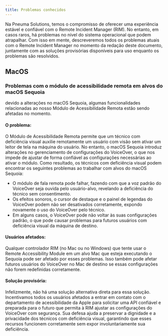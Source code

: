 ```yaml
---
title: Problemas conhecidos
---
```



Na Pneuma Solutions, temos o compromisso de oferecer uma experiência estável e confiável com o Remote Incident Manager (RIM). No entanto, em casos raros, há problemas no nível do sistema operacional que podem atrapalhar.
Com isso em mente, descreveremos todos os problemas atuais com o Remote Incident Manager no momento da redação deste documento, juntamente com as soluções provisórias disponíveis para uso enquanto os problemas são resolvidos.

## MacOS

### Problemas com o módulo de acessibilidade remota em alvos do macOS Sequoia

devido a alterações no macOS Sequoia, algumas funcionalidades relacionadas ao nosso Módulo de Acessibilidade Remota estão sendo afetadas no momento.

#### O problema:
O Módulo de Acessibilidade Remota permite que um técnico com deficiência visual auxilie remotamente um usuário com visão sem ativar um leitor de tela na máquina do usuário. No entanto, o macOS Sequoia introduz alterações no gerenciamento de configurações do VoiceOver, o que nos impede de ajustar de forma confiável as configurações necessárias ao ativar o módulo. Como resultado, os técnicos com deficiência visual podem encontrar os seguintes problemas ao trabalhar com alvos do macOS Sequoia:

* O módulo de fala remota pode falhar, fazendo com que a voz padrão do VoiceOver seja ouvida pelo usuário-alvo, revelando a deficiência do técnico sem consentimento.
* Os efeitos sonoros, o cursor de destaque e o painel de legendas do VoiceOver podem não ser desativados corretamente, expondo novamente o uso do VoiceOver pelo técnico.
* Em alguns casos, o VoiceOver pode não voltar às suas configurações padrão, o que pode causar problemas para futuros usuários com deficiência visual da máquina de destino.

#### Usuários afetados:
Qualquer controlador RIM (no Mac ou no Windows) que tente usar o Remote Accessibility Module em um alvo Mac que esteja executando o Sequoia pode ser afetado por esses problemas. Isso também pode afetar futuros usuários do VoiceOver no Mac de destino se essas configurações não forem redefinidas corretamente.

#### Solução provisória:
Infelizmente, não há uma solução alternativa direta para essa solução. Incentivamos todos os usuários afetados a entrar em contato com o departamento de acessibilidade da Apple para solicitar uma API confiável e preparada para o futuro que permita à RIM ajustar as configurações do VoiceOver com segurança. Sua defesa ajuda a preservar a dignidade e a privacidade dos técnicos com deficiência visual, garantindo que esses recursos funcionem corretamente sem expor involuntariamente sua deficiência.
